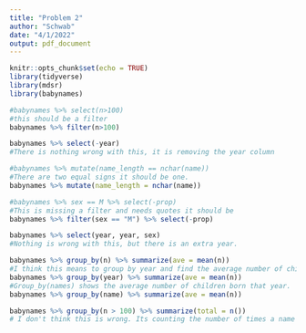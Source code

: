 ```yaml
---
title: "Problem 2"
author: "Schwab"
date: "4/1/2022"
output: pdf_document
---
```


```r
knitr::opts_chunk$set(echo = TRUE)
library(tidyverse)
library(mdsr)
library(babynames)
```

```r
#babynames %>% select(n>100)
#this should be a filter
babynames %>% filter(n>100)
```

```r
babynames %>% select(-year)
#There is nothing wrong with this, it is removing the year column
```

```r
#babynames %>% mutate(name_length == nchar(name))
#There are two equal signs it should be one. 
babynames %>% mutate(name_length = nchar(name))
```

```r
#babynames %>% sex == M %>% select(-prop)
#This is missing a filter and needs quotes it should be 
babynames %>% filter(sex == "M") %>% select(-prop)
```

```r
babynames %>% select(year, year, sex) 
#Nothing is wrong with this, but there is an extra year. 
```

```r
babynames %>% group_by(n) %>% summarize(ave = mean(n))
#I think this means to group by year and find the average number of children born per name. Maybe its by name
babynames %>% group_by(year) %>% summarize(ave = mean(n))
#Group_by(names) shows the average number of children born that year. 
babynames %>% group_by(name) %>% summarize(ave = mean(n))
```

```r
babynames %>% group_by(n > 100) %>% summarize(total = n())
# I don't think this is wrong. Its counting the number of times a name is used more than 100 times in a year for a baby. 
```

